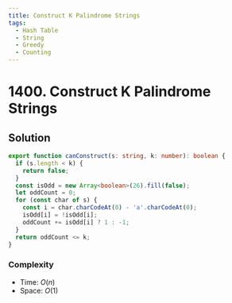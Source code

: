 ```yaml
---
title: Construct K Palindrome Strings
tags:
  - Hash Table
  - String
  - Greedy
  - Counting
---
```


# 1400. Construct K Palindrome Strings

<Badges>
  <LevelBadge level="medium" />
  <TopicBadge name="Hash Table" slug="hash-table" />
  <TopicBadge name="String" slug="string" />
  <TopicBadge name="Greedy" slug="greedy" />
  <TopicBadge name="Counting" slug="counting" />
</Badges>

## Solution

```typescript filename="solution.ts" copy
export function canConstruct(s: string, k: number): boolean {
  if (s.length < k) {
    return false;
  }
  const isOdd = new Array<boolean>(26).fill(false);
  let oddCount = 0;
  for (const char of s) {
    const i = char.charCodeAt(0) - 'a'.charCodeAt(0);
    isOdd[i] = !isOdd[i];
    oddCount += isOdd[i] ? 1 : -1;
  }
  return oddCount <= k;
}
```

### Complexity

- Time: $O(n)$
- Space: $O(1)$

<ProblemLink
  codingSite="leetcode"
  href="https://leetcode.com/problems/construct-k-palindrome-strings"
  title="Construct K Palindrome Strings"
/>

